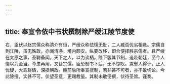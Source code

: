 ```yaml
---
---
---
```

title: 奉宣令依中书状撰制除严绶江陵节度使
---



右，臣伏以赵宗儒众称清介有恒，严绶众称怯懦无耻，二人臧否优劣相悬。宗儒自到江陵，虽无殊政，亦闻清净，境内颇安。纵要改移，即合便择胜宗儒者。且严绶在太原之事，圣聪备闻。天下之人，以为谈柄。陛下罢其节制，追赴朝廷，至今人情以为至当。今忽再用，又替宗儒。臣恐制书下后，无不惊叹。兼邪人得计，正人忧疑，大乖群情，深损朝政。臣前后所奉宣撰制，若非甚不可者，亦不敢切论。今此除授，实甚不可。伏望圣意，更赐裁量。其制未敢便撰，伏待圣旨。谨奏。